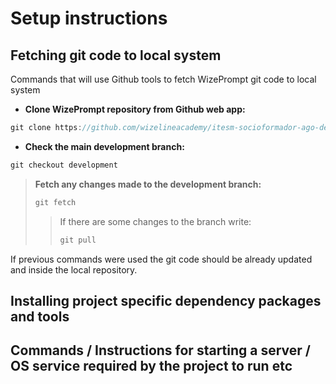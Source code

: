 # Setup instructions

## Fetching git code to local system

Commands that will use Github tools to fetch WizePrompt git code to local system
* **Clone WizePrompt repository from Github web app:**
```js filename="node terminal" {1} copy
git clone https://github.com/wizelineacademy/itesm-socioformador-ago-dec-2023-team-02.git
```
* **Check the main development branch:**
```js filename="node terminal" {1} copy
git checkout development
```
> **Fetch any changes made to the development branch:**
>```js filename="node terminal" {1} copy
>git fetch
>```
>   > If there are some changes to the branch write:
>   > ```js filename="node terminal" {1} copy
>   > git pull
>   > ```
If previous commands were used the git code should be already updated and inside the local repository.


## Installing project specific dependency packages and tools

## Commands / Instructions for starting a server / OS service required by the project to run etc